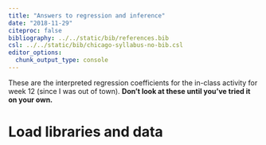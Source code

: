 ```yaml
---
title: "Answers to regression and inference"
date: "2018-11-29"
citeproc: false
bibliography: ../../static/bib/references.bib
csl: ../../static/bib/chicago-syllabus-no-bib.csl
editor_options: 
  chunk_output_type: console
---
```


These are the interpreted regression coefficients for the in-class activity for week 12 (since I was out of town). **Don't look at these until you've tried it on your own.**

# Load libraries and data

